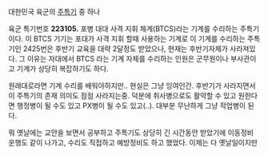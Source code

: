 대한민국 육군의 [[주특기]] 중 하나


육군 특기번호 '''223105.''' 포병 대대 사격 지휘 체계(BTCS)라는 기계를 수리하는 주특기이다. 이 BTCS 기기는 포대가 사격 지휘 할때 사용하는 기계로 이 기계를 수리하는 주특기인 2425번은 후반기 교육을 대략 2달정도 받았으나, 현재는 후반기자체가 사라져있다. 그 이유는 자대에서 BTCS 라는 기계 자체를 수리하는 인원은 군무원이나 부사관이고 기계가 상당히 복잡하기도 하다.

원래대로라면 기계 수리를 배워야하지만.. 현실은 그냥 잉여인간. 후반기가 사라지면서 이 주특기의 존재 의미도 점점 사라지는중. 덕분에 취사병으로도 활약할 수 있고 원한다면 행정병이 될 수도 있고 PX병이 될 수도 있고(..). 대부분 무난하게 그냥 작업병이 된다. 

뭐 옛날에는 교안을 보면서 공부하고 주특기도 상당히 긴 시간동안 받았기에 이동정비 운행도 같이 나가고, 수리도 직접하고 예방정비도 하고 했었다. 이제는 다 옛날일이지만
